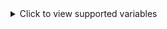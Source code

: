 <details>
<summary>Click to view supported variables</summary>

| Variable                         | Type     | Description                                |
| -------------------------------- | -------- | ------------------------------------------ |
| `{{.Artists}}`                   | string   | Artists                                    |
| `{{.Audio}}`                     | []string | Audio codecs/formats array                 |
| `{{.AudioChannels}}`             | string   | Audio channels configuration               |
| `{{.AudioFormat}}`               | string   | Audio format                               |
| `{{.Bitrate}}`                   | string   | Release bitrate                            |
| `{{.Bonus}}`                     | []string | Bonus features array                       |
| `{{.Categories}}`                | []string | Categories                                 |
| `{{.Category}}`                  | string   | Category                                   |
| `{{.Codec}}`                     | []string | Video codecs array                         |
| `{{.Container}}`                 | string   | Container format                           |
| `{{.CurrentDay}}`                | int      | Current Day                                |
| `{{.CurrentHour}}`               | int      | Current Hour                               |
| `{{.CurrentMinute}}`             | int      | Current Minute                             |
| `{{.CurrentMonth}}`              | int      | Current Month                              |
| `{{.CurrentSecond}}`             | int      | Current Second                             |
| `{{.CurrentYear}}`               | int      | Current Year                               |
| `{{.Day}}`                       | int      | Release day                                |
| `{{.Description}}`               | string   | Release description                        |
| `{{.DownloadURL}}`               | string   | Download URL                               |
| `{{.Episode}}`                   | int      | Parsed episode                             |
| `{{.IsDuplicate}}`               | bool     | Is duplicate release                       |
| `{{.SkipDuplicateProfileID}}`    | int      | Skip duplicate profile ID                  |
| `{{.SkipDuplicateProfileName}}`  | string   | Skip duplicate profile name                |
| `{{.FilterID}}`                  | int      | Filter identifier                          |
| `{{.FilterName}}`                | string   | Filter name                                |
| `{{.Freeleech}}`                 | bool     | Freeleech status                           |
| `{{.FreeleechPercent}}`          | int      | Freeleech percentage                       |
| `{{.Group}}`                     | string   | Release group                              |
| `{{.GroupID}}`                   | string   | GroupID                                    |
| `{{.HasCue}}`                    | bool     | Has .cue file                              |
| `{{.HasLog}}`                    | bool     | Has log file                               |
| `{{.HDR}}`                       | string   | Parsed HDR (DV, HDR, HDR10)                |
| `{{.Implementation}}`            | string   | Implementation type                        |
| `{{.Indexer}}`                   | string   | Indexer identifier                         |
| `{{.IndexerIdentifier}}`         | string   | Indexer identifier                         |
| `{{.IndexerIdentifierExternal}}` | string   | External indexer identifier                |
| `{{.IndexerName}}`               | string   | Indexer name                               |
| `{{.InfoUrl}}`                   | string   | Info URL                                   |
| `{{.Language}}`                  | []string | Language array                             |
| `{{.Leechers}}`                  | int      | Number of leechers                         |
| `{{.LogScore}}`                  | int      | Log score for music releases               |
| `{{.MagnetURI}}`                 | string   | Magnet link URI                            |
| `{{.Month}}`                     | int      | Release month                              |
| `{{.Origin}}`                    | string   | Release origin                             |
| `{{.Other}}`                     | []string | Other attributes array                     |
| `{{.PreTime}}`                   | string   | Pre time                                   |
| `{{.Proper}}`                    | bool     | Is proper release                          |
| `{{.Protocol}}`                  | string   | Protocol type                              |
| `{{.Region}}`                    | string   | Region information                         |
| `{{.Repack}}`                    | bool     | Is repack release                          |
| `{{.Resolution}}`                | string   | Parsed resolution (1080p)                  |
| `{{.Season}}`                    | int      | Parsed season                              |
| `{{.Seeders}}`                   | int      | Number of seeders                          |
| `{{.Size}}`                      | uint     | Size (in bytes)                            |
| `{{.SizeString}}`                | string   | SizeString (including unit string)         |
| `{{.Source}}`                    | string   | Parsed source (BluRay, WEB-DL)             |
| `{{.Tags}}`                      | string   | Release tags (comma separated)             |
| `{{.Title}}`                     | string   | Parsed title (That Movie)                  |
| `{{.TorrentDataRawBytes}}`       | []byte   | Raw torrent file data                      |
| `{{.TorrentHash}}`               | string   | Torrent hash                               |
| `{{.TorrentID}}`                 | string   | TorrentID                                  |
| `{{.TorrentName}}`               | string   | Release name as announced                  |
| `{{.TorrentPathName}}`           | string   | Path to downloaded .torrent file in `/tmp` |
| `{{.TorrentTmpFile}}`            | string   | Temporary torrent file path                |
| `{{.TorrentUrl}}`                | string   | Full url to download torrent               |
| `{{.Type}}`                      | string   | Type e.g. episode                          |
| `{{.Uploader}}`                  | string   | Release uploader                           |
| `{{.RecordLabel}}`               | string   | Record label                               |
| `{{.Website}}`                   | string   | Website URL                                |
| `{{.Year}}`                      | int      | Parsed year                                |

</details>
